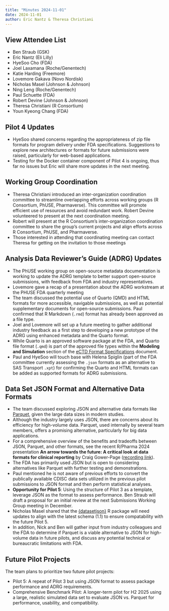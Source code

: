 ```yaml
---
title: "Minutes 2024-11-01"
date: 2024-11-01
author: Eric Nantz & Theresa Christiani
---
```


::: {.callout-tip collapse="true"}
## View Attendee List

- Ben Straub (GSK)
- Eric Nantz (Eli Lilly)
- HyeSoo Cho (FDA)
- Joel Laxamana (Roche/Genentech)
- Katie Harding (Freemore)
- Lovemore Gakava (Novo Nordisk)
- Nicholas Masel (Johnson & Johnson)
- Ning Leng (Roche/Genentech)
- Paul Schuette (FDA)
- Robert Devine (Johnson & Johnson)
- Theresa Christiani (R Consortium)
- Youn Kyeong Chang (FDA)
:::

## Pilot 4 Updates

* HyeSoo shared concerns regarding the appropriateness of zip file formats for program delivery under FDA specifications. Suggestions to explore new architectures or formats for future submissions were raised, particularly for web-based applications.
* Testing for the Docker container component of Pilot 4 is ongoing, thus far no issues but Eric will share more updates in the next meeting.

## Working Group Coordination

* Theresa Christiani introduced an inter-organization coordination committee to streamline overlapping efforts across working groups (R Consortium, PhUSE, Pharmaverse). This committee will promote efficient use of resources and avoid redundant work. Robert Devine volunteered to present at the next coordination meeting.
* Robert will present at the R Consortium's inter-organization coordination committee to share the group's current projects and align efforts across R Consortium, PhUSE, and Pharmaverse.
* Those interested in attending that coordinating meeting can contact Theresa for getting on the invitation to those meetings

## Analysis Data Reviewer’s Guide (ADRG) Updates

* The PhUSE working group on open-source metadata documentation is working to update the ADRG template to better support open-source submissions, with feedback from FDA and industry representatives.
* Lovemore gave a recap of a presentation about the ADRG workstream at the PHUSE FDA quarterly meeting
* The team discussed the potential use of Quarto (QMD) and HTML formats for more accessible, navigable submissions, as well as potential supplementary documents for open-source submissions. Paul confirmed that R Markdown (`.rmd`) format has already been approved as a file type.
* Joel and Lovemore will set up a future meeting to gather additional industry feedback as a first step to developing a new prototype of the ADRG using enhanced metadata and the Quarto format.
* While Quarto is an approved software package at the FDA, and Quarto file format (`.qmd`) is part of the approved file types within the **Modeling and Simulation** section of the [eCTD Format Specifications](https://www.fda.gov/media/85816/download) document.
* Paul and HyeSoo will touch base with Helena Spiglin (part of the FDA committee currently assessing the `.json` formats as an alternative to SAS Transport `.xpt`) for confirming the Quarto and HTML formats can be added as supported formats for ADRG submissions.

## Data Set JSON Format and Alternative Data Formats

* The team discussed exploring JSON and alternative data formats like [Parquet](https://parquet.apache.org/), given the large data sizes in modern studies.
* Although the industry largely uses JSON, there are concerns about its efficiency for high-volume data. Parquet, used internally by several team members, offers a promising alternative, particularly for big data applications.
* For a comprehensive overview of the benefits and tradeoffs between JSON, Parquet, and other formats, see the recent R/Pharma 2024 presentation **An arrow towards the future: A critical look at data formats for clinical reporting** by Craig Gower-Page ([recording link](https://www.youtube.com/watch?v=ipvcRPr0eig)).
* The FDA has primarily used JSON but is open to considering alternatives like Parquet with further testing and demonstrations.
* Paul mentioned he is not aware of previous efforts to convert the publically available CDISC data sets utilized in the previous pilot submissions to JSON format and then perform statistical analyses.
* __Opportunity for Pilot 5__: Using the structure of Pilot 3 as a template, leverage JSON as the format to assess performance. Ben Straub will draft a proposal for an initial review at the next Submissions Working Group meeting in December.
* Nicholas Masel shared that the [{datasetjson}](https://atorus-research.github.io/datasetjson/) R package will need updates to align with the latest schema (1.1) to ensure compatability with the future Pilot 5.
* In addition, Nick and Ben will gather input from industry colleagues and the FDA to determine if Parquet is a viable alternative to JSON for high-volume data in future pilots, and discuss any potential technical or bureaucratic limitations with FDA.

## Future Pilot Projects

The team plans to prioritize two future pilot projects:

* Pilot 5: A repeat of Pilot 3 but using JSON format to assess package performance and ADRG requirements.
* Comprehensive Benchmark Pilot: A longer-term pilot for H2 2025 using a large, realistic simulated data set to evaluate JSON vs. Parquet for performance, usability, and compatibility.
